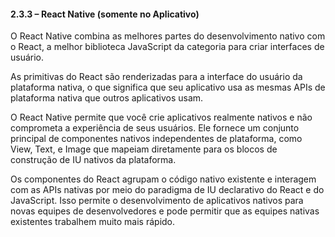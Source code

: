 #### 2.3.3 – React Native (somente no Aplicativo)

O React Native combina as melhores partes do desenvolvimento nativo com o React, a melhor biblioteca JavaScript da categoria para criar interfaces de usuário.

As primitivas do React são renderizadas para a interface do usuário da plataforma nativa, o que significa que seu aplicativo usa as mesmas APIs de plataforma nativa que outros aplicativos usam.

O React Native permite que você crie aplicativos realmente nativos e não comprometa a experiência de seus usuários. Ele fornece um conjunto principal de componentes nativos independentes de plataforma, como View, Text, e Image que mapeiam diretamente para os blocos de construção de IU nativos da plataforma.

Os componentes do React agrupam o código nativo existente e interagem com as APIs nativas por meio do paradigma de IU declarativo do React e do JavaScript. Isso permite o desenvolvimento de aplicativos nativos para novas equipes de desenvolvedores e pode permitir que as equipes nativas existentes trabalhem muito mais rápido.